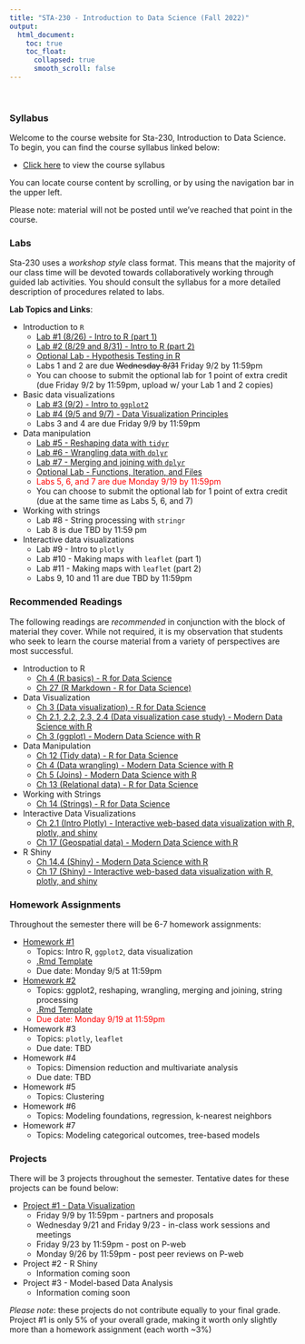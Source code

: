 ```yaml
---
title: "STA-230 - Introduction to Data Science (Fall 2022)"
output:
  html_document:
    toc: true
    toc_float:
      collapsed: true
      smooth_scroll: false
---
```


$~$

### Syllabus

Welcome to the course website for Sta-230, Introduction to Data Science. To begin, you can find the course syllabus linked below:

- [Click here](syllabus230f22.html) to view the course syllabus

You can locate course content by scrolling, or by using the navigation bar in the upper left.  

Please note: material will not be posted until we've reached that point in the course.

### Labs

Sta-230 uses a *workshop style* class format. This means that the majority of our class time will be devoted towards collaboratively working through guided lab activities. You should consult the syllabus for a more detailed description of procedures related to labs.

**Lab Topics and Links**:

- Introduction to `R`
    - [Lab #1 (8/26) - Intro to R (part 1)](s230f22/day1.html)
    - [Lab #2 (8/29 and 8/31) - Intro to R (part 2)](s230f22/intro2.html)
    - [Optional Lab - Hypothesis Testing in R](s230f22/intro_stat.html)
    - Labs 1 and 2 are due ~~Wednesday 8/31~~ Friday 9/2 by 11:59pm 
    - You can choose to submit the optional lab for 1 point of extra credit (due Friday 9/2 by 11:59pm, upload w/ your Lab 1 and 2 copies)
- Basic data visualizations
    - [Lab #3 (9/2) - Intro to `ggplot2`](s230f22/ggplot.html)
    - [Lab #4 (9/5 and 9/7) - Data Visualization Principles](s230f22/ggplot2.html)
    - Labs 3 and 4 are due Friday 9/9 by 11:59pm 
- Data manipulation
    - [Lab #5 - Reshaping data with `tidyr`](s230f22/cleaning.html)
    - [Lab #6 - Wrangling data with `dplyr`](s230f22/cleaning2.html)
    - [Lab #7 - Merging and joining with `dplyr`](s230f22/cleaning3.html)
    - [Optional Lab - Functions, Iteration, and Files](s230f22/misc.html)
    - <span style="color: red;"> Labs 5, 6, and 7 are due Monday 9/19 by 11:59pm \span
    - You can choose to submit the optional lab for 1 point of extra credit (due at the same time as Labs 5, 6, and 7)
- Working with strings
    - Lab #8 - String processing with `stringr`
    - Lab 8 is due TBD by 11:59 pm
- Interactive data visualizations
    - Lab #9 - Intro to `plotly`
    - Lab #10 - Making maps with `leaflet` (part 1)
    - Lab #11 - Making maps with `leaflet` (part 2)
    - Labs 9, 10 and 11 are due TBD by 11:59pm

### Recommended Readings

The following readings are *recommended* in conjunction with the block of material they cover. While not required, it is my observation that students who seek to learn the course material from a variety of perspectives are most successful.

- Introduction to R
    - [Ch 4 (R basics) - R for Data Science](https://r4ds.had.co.nz/workflow-basics.html)
    - [Ch 27 (R Markdown - R for Data Science)](https://r4ds.had.co.nz/r-markdown.html)
- Data Visualization
    - [Ch 3 (Data visualization) - R for Data Science](https://r4ds.had.co.nz/data-visualisation.html)
    - [Ch 2.1, 2.2, 2.3, 2.4 (Data visualization case study) - Modern Data Science with R](https://mdsr-book.github.io/mdsr2e/ch-vizI.html)
    - [Ch 3 (ggplot) - Modern Data Science with R](https://mdsr-book.github.io/mdsr2e/ch-vizII.html)
- Data Manipulation
    - [Ch 12 (Tidy data) - R for Data Science](https://r4ds.had.co.nz/tidy-data.html)
    - [Ch 4 (Data wrangling) - Modern Data Science with R](https://mdsr-book.github.io/mdsr2e/ch-dataI.html)
    - [Ch 5 (Joins) - Modern Data Science with R](https://mdsr-book.github.io/mdsr2e/ch-join.html)
    - [Ch 13 (Relational data) - R for Data Science](https://r4ds.had.co.nz/relational-data.html)
- Working with Strings
    - [Ch 14 (Strings) - R for Data Science](https://r4ds.had.co.nz/strings.html)
- Interactive Data Visualizations
    - [Ch 2.1 (Intro Plotly) - Interactive web-based data visualization with R, plotly, and shiny](https://plotly-r.com/overview.html#intro-plotly)
    - [Ch 17 (Geospatial data) - Modern Data Science with R](https://mdsr-book.github.io/mdsr2e/ch-spatial.html#motivation-whats-so-great-about-geospatial-data)
- R Shiny
    - [Ch 14.4 (Shiny) - Modern Data Science with R](https://mdsr-book.github.io/mdsr2e/ch-vizIII.html#sec:shiny)
    - [Ch 17 (Shiny) - Interactive web-based data visualization with R, plotly, and shiny](https://plotly-r.com/linking-views-with-shiny.html)

### Homework Assignments

Throughout the semester there will be 6-7 homework assignments:

- [Homework #1](s230f22/hw1.html) 
    - Topics: Intro R, `ggplot2`, data visualization
    - [.Rmd Template](s230f22/hw1.zip)
    - Due date: Monday 9/5 at 11:59pm 
- [Homework #2](s230f22/hw2.html) 
    - Topics: ggplot2, reshaping, wrangling, merging and joining, string processing
    - [.Rmd Template](s230f22/hw2.zip)
    - <span style="color: red;"> Due date: Monday 9/19 at 11:59pm \span
- Homework #3
    - Topics: `plotly`, `leaflet`
    - Due date: TBD
- Homework #4
    - Topics: Dimension reduction and multivariate analysis
    - Due date: TBD
- Homework #5
    - Topics: Clustering 
- Homework #6
    - Topics: Modeling foundations, regression, k-nearest neighbors
- Homework #7
    - Topics: Modeling categorical outcomes, tree-based models

    
### Projects

There will be 3 projects throughout the semester. Tentative dates for these projects can be found below:

- [Project #1 - Data Visualization](s230f22/project1.html)
    - Friday 9/9 by 11:59pm - partners and proposals
    - Wednesday 9/21 and Friday 9/23 - in-class work sessions and meetings
    - Friday 9/23 by 11:59pm - post on P-web
    - Monday 9/26 by 11:59pm - post peer reviews on P-web
- Project #2 - R Shiny
    - Information coming soon
- Project #3 - Model-based Data Analysis
    - Information coming soon

*Please note*: these projects do not contribute equally to your final grade. Project #1 is only 5% of your overall grade, making it worth only slightly more than a homework assignment (each worth ~3%)